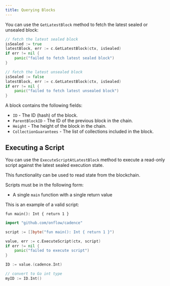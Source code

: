 ```yaml
---
title: Querying Blocks
---
```


You can use the `GetLatestBlock` method to fetch the latest sealed or unsealed block:

```go
// fetch the latest sealed block
isSealed := true
latestBlock, err := c.GetLatestBlock(ctx, isSealed)
if err != nil {
    panic("failed to fetch latest sealed block")
}

// fetch the latest unsealed block
isSealed := false
latestBlock, err := c.GetLatestBlock(ctx, isSealed)
if err != nil {
    panic("failed to fetch latest unsealed block")
}
```

A block contains the following fields:

- `ID` - The ID (hash) of the block.
- `ParentBlockID` - The ID of the previous block in the chain.
- `Height` - The height of the block in the chain.
- `CollectionGuarantees` - The list of collections included in the block.

## Executing a Script

You can use the `ExecuteScriptAtLatestBlock` method to execute a read-only script against the latest sealed execution state.

This functionality can be used to read state from the blockchain.

Scripts must be in the following form:

- A single `main` function with a single return value

This is an example of a valid script:

```
fun main(): Int { return 1 }
```

```go
import "github.com/onflow/cadence"

script := []byte("fun main(): Int { return 1 }")

value, err := c.ExecuteScript(ctx, script)
if err != nil {
    panic("failed to execute script")
}

ID := value.(cadence.Int)

// convert to Go int type
myID := ID.Int()
```
